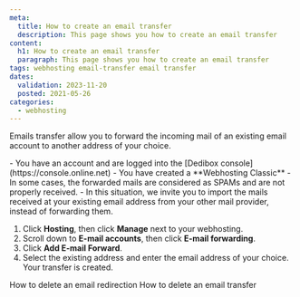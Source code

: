 ```yaml
---
meta:
  title: How to create an email transfer
  description: This page shows you how to create an email transfer
content:
  h1: How to create an email transfer
  paragraph: This page shows you how to create an email transfer
tags: webhosting email-transfer email transfer
dates:
  validation: 2023-11-20
  posted: 2021-05-26
categories:
  - webhosting
---
```


<Macro id="webhosting-online" />

Emails transfer allow you to forward the incoming mail of an existing email account to another address of your choice. 

<Message type="requirement">
  - You have an account and are logged into the [Dedibox console](https://console.online.net)
  - You have created a **Webhosting Classic**
</Message>

<Message type="note">
  - In some cases, the forwarded mails are considered as SPAMs and are not properly received.
  - In this situation, we invite you to import the mails received at your existing email address from your other mail provider, instead of forwarding them.
</Message>

1. Click **Hosting**, then click **Manage** next to your webhosting. 
2. Scroll down to **E-mail accounts**, then click **E-mail forwarding**. 
    <Lightbox src="scaleway_email_forwarding.webp" alt="" />
3. Click **Add E-mail Forward**. 
4. Select the existing address and enter the email address of your choice. Your transfer is created. 

<Navigation title="See Also">
  <PreviousButton to="/dedibox-console/classic-hosting/how-to/delete-email-redirection/">How to delete an email redirection</PreviousButton>
  <NextButton to="/dedibox-console/classic-hosting/how-to/delete-email-transfer/">How to delete an email transfer</NextButton>
</Navigation> 
